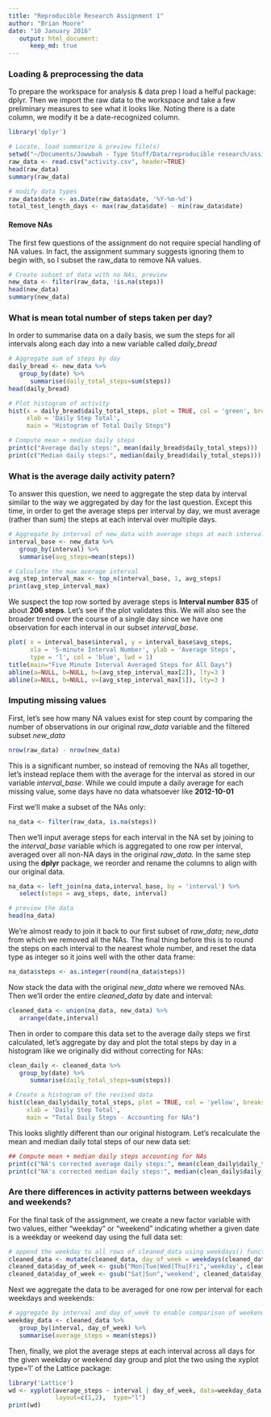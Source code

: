 ```yaml
---
title: "Reproducible Research Assignment 1"
author: "Brian Moore"
date: "10 January 2016"
   output: html_document:
      keep_md: true
---
```


### Loading & preprocessing the data

To prepare the workspace for analysis & data prep I load a helful package: dplyr. Then we import the raw data to the workspace and take a few preliminary measures to see what it looks like. Noting there is a date column, we modify it be a date-recognized column.

```r
library('dplyr')

# Locate, load summarize & preview file(s)
setwd("~/Documents/Jowwbah - Type Stuff/Data/reproducible research/assignment 1")
raw_data <- read.csv("activity.csv", header=TRUE)
head(raw_data)
summary(raw_data)

# modify data types
raw_data$date <- as.Date(raw_data$date, '%Y-%m-%d')
total_test_length_days <- max(raw_data$date) - min(raw_data$date)
```

#### Remove NAs
The first few questions of the assignment do not require special handling of NA values. In fact, the assignment summary suggests ignoring them to begin with, so I subset the raw_data to remove NA values.

```r
# Create subset of data with no NAs, preview 
new_data <- filter(raw_data, !is.na(steps))
head(new_data)
summary(new_data)
```


### What is mean total number of steps taken per day?
In order to summarise data on a daily basis, we sum the steps for all intervals along each day into a new variable called *daily_bread*

```r
# Aggregate sum of steps by day
daily_bread <- new_data %>%
   group_by(date) %>%
      summarise(daily_total_steps=sum(steps))
head(daily_bread)

# Plot histogram of activity
hist(x = daily_bread$daily_total_steps, plot = TRUE, col = 'green', breaks = 10, 
     xlab = 'Daily Step Total',
     main = "Histogram of Total Daily Steps")

# Compute mean + median daily steps
print(c("Average daily steps:", mean(daily_bread$daily_total_steps)))
print(c("Median daily steps:", median(daily_bread$daily_total_steps)))
```

### What is the average daily activity patern?

To answer this question, we need to aggregate the step data by interval similar to the way we aggregated by day for the last question. Except this time, in order to get the average steps per interval by day, we must average (rather than sum) the steps at each interval over multiple days.

```r
# Aggregate by interval of new_data with average steps at each interval
interval_base <- new_data %>%
   group_by(interval) %>%
   summarise(avg_steps=mean(steps))

# Calculate the max average interval
avg_step_interval_max <- top_n(interval_base, 1, avg_steps)
print(avg_step_interval_max)
```

We suspect the top row sorted by average steps is  **Interval number 835** of about **206 steps**. Let's see if the plot validates this. We will also see the broader trend over the course of a single day since we have one observation for each interval in our subset *interval_base*.

```r
plot( x = interval_base$interval, y = interval_base$avg_steps, 
      xla = '5-minute Interval Number', ylab = 'Average Steps',
      type = 'l', col = 'blue', lwd = 1)
title(main="Five Minute Interval Averaged Steps for All Days")
abline(a=NULL, b=NULL, h=(avg_step_interval_max[2]), lty=3 )
abline(a=NULL, b=NULL, v=(avg_step_interval_max[1]), lty=3 )
```

### Imputing missing values
First, let's see how many NA values exist for step count by comparing the number of observations in our original *raw_data* variable and the filtered subset *new_data*

```r
nrow(raw_data) - nrow(new_data)
```

This is a significant number, so instead of removing the NAs all together, let's instead replace them with the average for the interval as stored in our variable *interval_base*. While we could impute a daily average for each missing value, some days have no data whatsoever like **2012-10-01**

First we'll make a subset of the NAs only:

```r
na_data <- filter(raw_data, is.na(steps))
```

Then we'll input average steps for each interval in the NA set by joining to the *interval_base* variable which is aggregated to one row per interval, averaged over all non-NA days in the original *raw_data*. In the same step using the **dplyr** package, we reorder and rename the columns to align with our original data.

```r
na_data <- left_join(na_data,interval_base, by = 'interval') %>%
   select(steps = avg_steps, date, interval)

# preview the data
head(na_data)
```

We're almost ready to join it back to our first subset of *raw_data*; *new_data* from which we removed all the NAs. The final thing before this is to round the steps on each interval to the nearest whole number, and reset the data type as integer so it joins well with the other data frame:

```r
na_data$steps <- as.integer(round(na_data$steps))
```

Now stack the data with the original *new_data* where we removed NAs. Then we'll order the entire *cleaned_data* by date and interval:

```r
cleaned_data <- union(na_data, new_data) %>%
   arrange(date,interval)
```

Then in order to compare this data set to the average daily steps we first calculated, let's aggregate by day and plot the total steps by day in a histogram like we originally did without correcting for NAs: 

```r
clean_daily <- cleaned_data %>%
   group_by(date) %>%
      summarise(daily_total_steps=sum(steps))

# Create a histogram of the revised data
hist(clean_daily$daily_total_steps, plot = TRUE, col = 'yellow', breaks = 10, 
     xlab = 'Daily Step Total',
     main = "Total Daily Steps - Accounting for NAs")
```

This looks slightly different than our original histogram. Let's recalculate the mean and median daily total steps of our new data set:

```r
## Compute mean + median daily steps accounting for NAs
print(c("NA's corrected average daily steps:", mean(clean_daily$daily_total_steps)))
print(c("NA's corrected median daily steps:", median(clean_daily$daily_total_steps)))
```

### Are there differences in activity patterns between weekdays and weekends? 
For the final task of the assignment, we create a new factor variable with two values, either "weekday" or "weekend" indicating whether a given date is a weekday or weekend day using the full data set:

```r
# append the weekday to all rows of cleaned_data using weekdays() function
cleaned_data <- mutate(cleaned_data, day_of_week = weekdays(cleaned_data$date, abbreviate = TRUE))
cleaned_data$day_of_week <- gsub("Mon|Tue|Wed|Thu|Fri",'weekday', cleaned_data$day_of_week) 
cleaned_data$day_of_week <- gsub("Sat|Sun",'weekend', cleaned_data$day_of_week) 
```

Next we aggregate the data to be averaged for one row per interval for each weekdays and weekends:

```r
# aggregate by interval and day_of_week to enable comparison of weekends vs weekdays
weekday_data <- cleaned_data %>%
   group_by(interval, day_of_week) %>%
   summarise(average_steps = mean(steps))
```

Then, finally, we plot the average steps at each interval across all days for the given weekday or weekend day group and plot the two using the xyplot type='l' of the Lattice package:

```r
library('Lattice')
wd <- xyplot(average_steps ~ interval | day_of_week, data=weekday_data,
             layout=c(1,2),  type="l")
print(wd)
```

